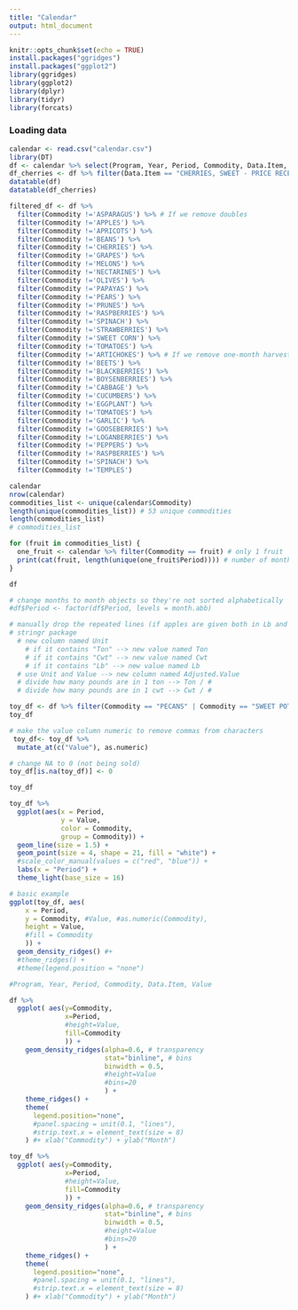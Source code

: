 ```yaml
---
title: "Calendar"
output: html_document
---
```


```r
knitr::opts_chunk$set(echo = TRUE)
install.packages("ggridges")
install.packages("ggplot2")
library(ggridges)
library(ggplot2)
library(dplyr)
library(tidyr)
library(forcats)
```

### Loading data
```r
calendar <- read.csv("calendar.csv")
library(DT)
df <- calendar %>% select(Program, Year, Period, Commodity, Data.Item, Value) 
df_cherries <- df %>% filter(Data.Item == "CHERRIES, SWEET - PRICE RECEIVED, PARITY, MEASURED IN $ / TON") 
datatable(df)
datatable(df_cherries)
```

```r
filtered_df <- df %>% 
  filter(Commodity !='ASPARAGUS') %>% # If we remove doubles 
  filter(Commodity !='APPLES') %>% 
  filter(Commodity !='APRICOTS') %>% 
  filter(Commodity !='BEANS') %>% 
  filter(Commodity !='CHERRIES') %>% 
  filter(Commodity !='GRAPES') %>% 
  filter(Commodity !='MELONS') %>% 
  filter(Commodity !='NECTARINES') %>% 
  filter(Commodity !='OLIVES') %>% 
  filter(Commodity !='PAPAYAS') %>%
  filter(Commodity !='PEARS') %>%
  filter(Commodity !='PRUNES') %>%
  filter(Commodity !='RASPBERRIES') %>%
  filter(Commodity !='SPINACH') %>%
  filter(Commodity !='STRAWBERRIES') %>%
  filter(Commodity !='SWEET CORN') %>%
  filter(Commodity !='TOMATOES') %>%
  filter(Commodity !='ARTICHOKES') %>% # If we remove one-month harvests
  filter(Commodity !='BEETS') %>%
  filter(Commodity !='BLACKBERRIES') %>%
  filter(Commodity !='BOYSENBERRIES') %>%
  filter(Commodity !='CABBAGE') %>%
  filter(Commodity !='CUCUMBERS') %>%
  filter(Commodity !='EGGPLANT') %>%
  filter(Commodity !='TOMATOES') %>%
  filter(Commodity !='GARLIC') %>%
  filter(Commodity !='GOOSEBERRIES') %>%
  filter(Commodity !='LOGANBERRIES') %>%
  filter(Commodity !='PEPPERS') %>%
  filter(Commodity !='RASPBERRIES') %>%
  filter(Commodity !='SPINACH') %>%
  filter(Commodity !='TEMPLES')
```

```r
calendar
nrow(calendar)
commodities_list <- unique(calendar$Commodity)
length(unique(commodities_list)) # 53 unique commodities
length(commodities_list)
# commodities_list 

for (fruit in commodities_list) {
  one_fruit <- calendar %>% filter(Commodity == fruit) # only 1 fruit
  print(cat(fruit, length(unique(one_fruit$Period)))) # number of months the fruit shows up for
}
```

```r
df

# change months to month objects so they're not sorted alphabetically
#df$Period <- factor(df$Period, levels = month.abb)

# manually drop the repeated lines (if apples are given both in Lb and Ton, choose Lb)
# stringr package
  # new column named Unit
    # if it contains "Ton" --> new value named Ton
    # if it contains "Cwt" --> new value named Cwt
    # if it contains "Lb" --> new value named Lb
  # use Unit and Value --> new column named Adjusted.Value
  # divide how many pounds are in 1 ton --> Ton / #
  # divide how many pounds are in 1 cwt --> Cwt / #
```

```r
toy_df <- df %>% filter(Commodity == "PECANS" | Commodity == "SWEET POTATOES" | Commodity == "BROCCOLI" | Commodity == "PAPAYAS")
toy_df

# make the value column numeric to remove commas from characters
 toy_df<- toy_df %>% 
  mutate_at(c("Value"), as.numeric)

# change NA to 0 (not being sold)
toy_df[is.na(toy_df)] <- 0

toy_df
```

```r
toy_df %>%
  ggplot(aes(x = Period, 
             y = Value, 
             color = Commodity, 
             group = Commodity)) +
  geom_line(size = 1.5) +
  geom_point(size = 4, shape = 21, fill = "white") +
  #scale_color_manual(values = c("red", "blue")) +
  labs(x = "Period") +
  theme_light(base_size = 16)
```

```r
# basic example
ggplot(toy_df, aes(
    x = Period, 
    y = Commodity, #Value, #as.numeric(Commodity), 
    height = Value,
    #fill = Commodity
    )) +
  geom_density_ridges() #+
  #theme_ridges() + 
  #theme(legend.position = "none")

#Program, Year, Period, Commodity, Data.Item, Value
```

```r
df %>%
  ggplot( aes(y=Commodity, 
              x=Period,  
              #height=Value,
              fill=Commodity
              )) +
    geom_density_ridges(alpha=0.6, # transparency
                        stat="binline", # bins
                        binwidth = 0.5,
                        #height=Value
                        #bins=20
                        ) +
    theme_ridges() +
    theme(
      legend.position="none",
      #panel.spacing = unit(0.1, "lines"),
      #strip.text.x = element_text(size = 8)
    ) #+ xlab("Commodity") + ylab("Month")

toy_df %>%
  ggplot( aes(y=Commodity, 
              x=Period,  
              #height=Value,
              fill=Commodity
              )) +
    geom_density_ridges(alpha=0.6, # transparency
                        stat="binline", # bins
                        binwidth = 0.5,
                        #height=Value
                        #bins=20
                        ) +
    theme_ridges() +
    theme(
      legend.position="none",
      #panel.spacing = unit(0.1, "lines"),
      #strip.text.x = element_text(size = 8)
    ) #+ xlab("Commodity") + ylab("Month")
```
